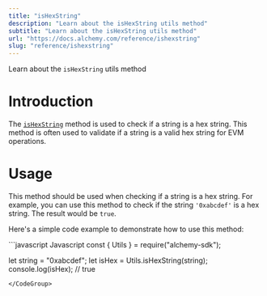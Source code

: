 ```yaml
---
title: "isHexString"
description: "Learn about the isHexString utils method"
subtitle: "Learn about the isHexString utils method"
url: "https://docs.alchemy.com/reference/ishexstring"
slug: "reference/ishexstring"
---
```


Learn about the `isHexString` utils method

# Introduction

The [`isHexString`](https://docs.ethers.org/v5/api/utils/bytes/#utils-isHexString) method is used to check if a string is a hex string. This method is often used to validate if a string is a valid hex string for EVM operations.

# Usage

This method should be used when checking if a string is a hex string. For example, you can use this method to check if the string `'0xabcdef'` is a hex string. The result would be `true`.

Here's a simple code example to demonstrate how to use this method:

<CodeGroup>
  ```javascript Javascript
  const { Utils } = require("alchemy-sdk");

  let string = "0xabcdef";
  let isHex = Utils.isHexString(string); 
  console.log(isHex); // true
  ```
</CodeGroup>
